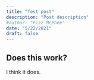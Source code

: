 ```yaml
---
title: "Test post"
description: "Post description"
#author: "Fizz McPhee"
date: "5/22/2021"
draft: false
---
```


## Does this work?

I think it does.